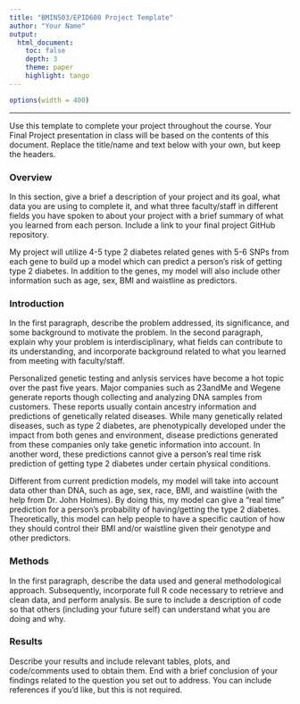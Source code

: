 ```yaml
---
title: "BMIN503/EPID600 Project Template"
author: "Your Name"
output: 
  html_document:
    toc: false 
    depth: 3 
    theme: paper 
    highlight: tango
---
```

```r
options(width = 400)
```  
***
Use this template to complete your project throughout the course. Your Final Project presentation in class will be based on the contents of this document. Replace the title/name and text below with your own, but keep the headers.

### Overview
In this section, give a brief a description of your project and its goal, what data you are using to complete it, and what three faculty/staff in different fields you have spoken to about your project with a brief summary of what you learned from each person. Include a link to your final project GitHub repository.

My project will utilize 4-5 type 2 diabetes related genes with 5-6 SNPs from each gene to build up a model which can predict a person's risk of getting type 2 diabetes. In addition to the genes, my model will also include other information such as age, sex, BMI and waistline as predictors.

### Introduction 
In the first paragraph, describe the problem addressed, its significance, and some background to motivate the problem.
In the second paragraph, explain why your problem is interdisciplinary, what fields can contribute to its understanding, and incorporate background related to what you learned from meeting with faculty/staff.

Personalized genetic testing and anlysis services have become a hot topic over the past five years. Major companies such as 23andMe and Wegene generate reports though collecting and analyzing DNA samples from customers. These reports usually contain ancestry information and predictions of genetically related diseases. While many genetically related diseases, such as type 2 diabetes, are phenotypically developed under the impact from both genes and environment, disease predictions generated from these companies only take genetic information into account. In another word, these predictions cannot give a person's real time risk prediction of getting type 2 diabetes under certain physical conditions.

Different from current prediction models, my model will take into account data other than DNA, such as age, sex, race, BMI, and waistline (with the help from Dr. John Holmes). By doing this, my model can give a "real time" prediction for a person's probability of having/getting the type 2 diabetes. Theoretically, this model can help people to have a specific caution of how they should control their BMI and/or waistline given their genotype and other predictors. 
  
  
### Methods
In the first paragraph, describe the data used and general methodological approach. Subsequently, incorporate full R code necessary to retrieve and clean data, and perform analysis. Be sure to include a description of code so that others (including your future self) can understand what you are doing and why. 


### Results
Describe your results and include relevant tables, plots, and code/comments used to obtain them. End with a brief conclusion of your findings related to the question you set out to address. You can include references if you'd like, but this is not required.
